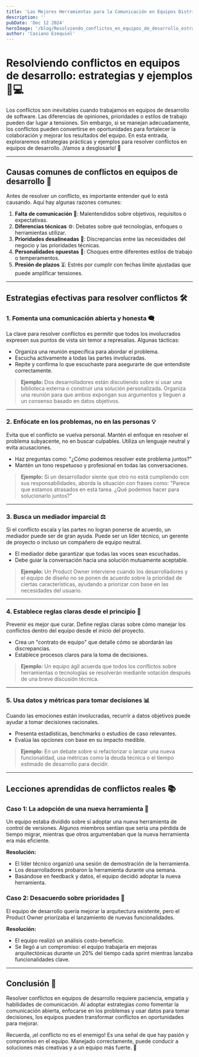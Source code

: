 ```yaml
---
title: 'Las Mejores Herramientas para la Comunicación en Equipos Distribuidos'
description: ''
pubDate: 'Dec 12 2024'
heroImage: '/blog/Resolviendo_conflictos_en_equipos_de_desarrollo_estrategias_y_ejemplos.jpg'
author: 'Casiano Ezequiel'
---
```

# Resolviendo conflictos en equipos de desarrollo: estrategias y ejemplos 🤝💻

Los conflictos son inevitables cuando trabajamos en equipos de desarrollo de software. Las diferencias de opiniones, prioridades o estilos de trabajo pueden dar lugar a tensiones. Sin embargo, si se manejan adecuadamente, los conflictos pueden convertirse en oportunidades para fortalecer la colaboración y mejorar los resultados del equipo. En esta entrada, exploraremos estrategias prácticas y ejemplos para resolver conflictos en equipos de desarrollo. ¡Vamos a desglosarlo! 🚀

---

## Causas comunes de conflictos en equipos de desarrollo 🧐

Antes de resolver un conflicto, es importante entender qué lo está causando. Aquí hay algunas razones comunes:

1. **Falta de comunicación** 📢: Malentendidos sobre objetivos, requisitos o expectativas.
2. **Diferencias técnicas** ⚙️: Debates sobre qué tecnologías, enfoques o herramientas utilizar.
3. **Prioridades desalineadas** 🎯: Discrepancias entre las necesidades del negocio y las prioridades técnicas.
4. **Personalidades opuestas** 🌟: Choques entre diferentes estilos de trabajo o temperamentos.
5. **Presión de plazos** ⏳: Estrés por cumplir con fechas límite ajustadas que puede amplificar tensiones.

---

## Estrategias efectivas para resolver conflictos 🛠️

### 1. Fomenta una comunicación abierta y honesta 🗨️

La clave para resolver conflictos es permitir que todos los involucrados expresen sus puntos de vista sin temor a represalias. Algunas tácticas:

- Organiza una reunión específica para abordar el problema.
- Escucha activamente a todas las partes involucradas.
- Repite y confirma lo que escuchaste para asegurarte de que entendiste correctamente.

> **Ejemplo:** Dos desarrolladores están discutiendo sobre si usar una biblioteca externa o construir una solución personalizada. Organiza una reunión para que ambos expongan sus argumentos y lleguen a un consenso basado en datos objetivos.

---

### 2. Enfócate en los problemas, no en las personas 💡

Evita que el conflicto se vuelva personal. Mantén el enfoque en resolver el problema subyacente, no en buscar culpables. Utiliza un lenguaje neutral y evita acusaciones.

- Haz preguntas como: "¿Cómo podemos resolver este problema juntos?"
- Mantén un tono respetuoso y profesional en todas las conversaciones.

> **Ejemplo:** Si un desarrollador siente que otro no está cumpliendo con sus responsabilidades, aborda la situación con frases como: "Parece que estamos atrasados en esta tarea. ¿Qué podemos hacer para solucionarlo juntos?"

---

### 3. Busca un mediador imparcial ⚖️

Si el conflicto escala y las partes no logran ponerse de acuerdo, un mediador puede ser de gran ayuda. Puede ser un líder técnico, un gerente de proyecto o incluso un compañero de equipo neutral.

- El mediador debe garantizar que todas las voces sean escuchadas.
- Debe guiar la conversación hacia una solución mutuamente aceptable.

> **Ejemplo:** Un Product Owner interviene cuando los desarrolladores y el equipo de diseño no se ponen de acuerdo sobre la prioridad de ciertas características, ayudando a priorizar con base en las necesidades del usuario.

---

### 4. Establece reglas claras desde el principio 📜

Prevenir es mejor que curar. Define reglas claras sobre cómo manejar los conflictos dentro del equipo desde el inicio del proyecto.

- Crea un "contrato de equipo" que detalle cómo se abordarán las discrepancias.
- Establece procesos claros para la toma de decisiones.

> **Ejemplo:** Un equipo ágil acuerda que todos los conflictos sobre herramientas o tecnologías se resolverán mediante votación después de una breve discusión técnica.

---

### 5. Usa datos y métricas para tomar decisiones 📊

Cuando las emociones están involucradas, recurrir a datos objetivos puede ayudar a tomar decisiones racionales.

- Presenta estadísticas, benchmarks o estudios de caso relevantes.
- Evalúa las opciones con base en su impacto medible.

> **Ejemplo:** En un debate sobre si refactorizar o lanzar una nueva funcionalidad, usa métricas como la deuda técnica o el tiempo estimado de desarrollo para decidir.

---

## Lecciones aprendidas de conflictos reales 📚

### Caso 1: La adopción de una nueva herramienta 🔧
Un equipo estaba dividido sobre si adoptar una nueva herramienta de control de versiones. Algunos miembros sentían que sería una pérdida de tiempo migrar, mientras que otros argumentaban que la nueva herramienta era más eficiente.

**Resolución:**
- El líder técnico organizó una sesión de demostración de la herramienta.
- Los desarrolladores probaron la herramienta durante una semana.
- Basándose en feedback y datos, el equipo decidió adoptar la nueva herramienta.

### Caso 2: Desacuerdo sobre prioridades 🔀
El equipo de desarrollo quería mejorar la arquitectura existente, pero el Product Owner priorizaba el lanzamiento de nuevas funcionalidades.

**Resolución:**
- El equipo realizó un análisis costo-beneficio.
- Se llegó a un compromiso: el equipo trabajaría en mejoras arquitectónicas durante un 20% del tiempo cada sprint mientras lanzaba funcionalidades clave.

---

## Conclusión 🎉

Resolver conflictos en equipos de desarrollo requiere paciencia, empatía y habilidades de comunicación. Al adoptar estrategias como fomentar la comunicación abierta, enfocarse en los problemas y usar datos para tomar decisiones, los equipos pueden transformar conflictos en oportunidades para mejorar.

Recuerda, ¡el conflicto no es el enemigo! Es una señal de que hay pasión y compromiso en el equipo. Manejado correctamente, puede conducir a soluciones más creativas y a un equipo más fuerte. 💪